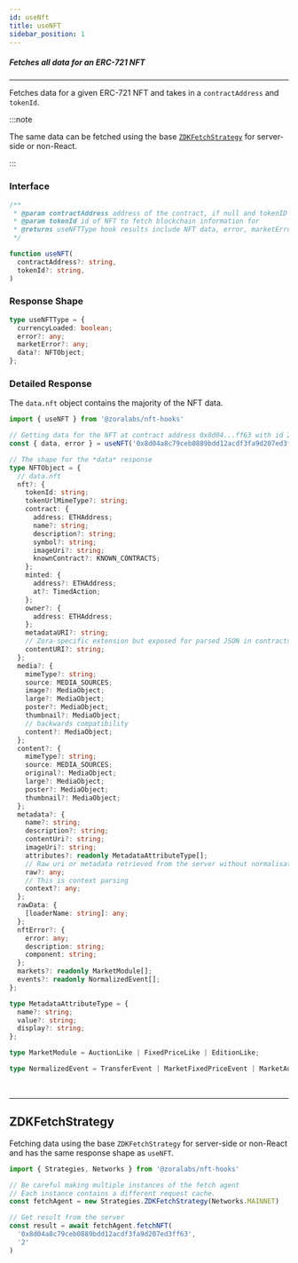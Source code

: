 ```yaml
---
id: useNft
title: useNFT
sidebar_position: 1
---
```


##### Fetches all data for an ERC-721 NFT

---

Fetches data for a given ERC-721 NFT and takes in a `contractAddress` and `tokenId`.

:::note

The same data can be fetched using the base [`ZDKFetchStrategy`](./useNft#zdkfetchstrategy) for server-side or non-React.

:::

### Interface 

```typescript
/**
 * @param contractAddress address of the contract, if null and tokenID is passed in, a NFT is assumed
 * @param tokenId id of NFT to fetch blockchain information for
 * @returns useNFTType hook results include NFT data, error, marketError and currencyLoaded.
 */

function useNFT(
  contractAddress?: string,
  tokenId?: string,
)
```

### Response Shape

```typescript
type useNFTType = {
  currencyLoaded: boolean;
  error?: any;
  marketError?: any;
  data?: NFTObject;
};
```

### Detailed Response

The `data.nft` object contains the majority of the NFT data.

```ts
import { useNFT } from '@zoralabs/nft-hooks'

// Getting data for the NFT at contract address 0x8d04...ff63 with id 2
const { data, error } = useNFT('0x8d04a8c79ceb0889bdd12acdf3fa9d207ed3ff63', '2')

// The shape for the *data* response
type NFTObject = {
  // data.nft
  nft?: {
    tokenId: string;
    tokenUrlMimeType?: string;
    contract: {
      address: ETHAddress;
      name?: string;
      description?: string;
      symbol?: string;
      imageUri?: string;
      knownContract?: KNOWN_CONTRACTS;
    };
    minted: {
      address?: ETHAddress;
      at?: TimedAction;
    };
    owner?: {
      address: ETHAddress;
    };
    metadataURI?: string;
    // Zora-specific extension but exposed for parsed JSON in contracts
    contentURI?: string;
  };
  media?: {
    mimeType?: string;
    source: MEDIA_SOURCES;
    image?: MediaObject;
    large?: MediaObject;
    poster?: MediaObject;
    thumbnail?: MediaObject;
    // backwards compatibility
    content?: MediaObject;
  };
  content?: {
    mimeType?: string;
    source: MEDIA_SOURCES;
    original?: MediaObject;
    large?: MediaObject;
    poster?: MediaObject;
    thumbnail?: MediaObject;
  };
  metadata?: {
    name?: string;
    description?: string;
    contentUri?: string;
    imageUri?: string;
    attributes?: readonly MetadataAttributeType[];
    // Raw uri or metadata retrieved from the server without normalisation
    raw?: any;
    // This is context parsing
    context?: any;
  };
  rawData: {
    [loaderName: string]: any;
  };
  nftError?: {
    error: any;
    description: string;
    component: string;
  };
  markets?: readonly MarketModule[];
  events?: readonly NormalizedEvent[];
};

type MetadataAttributeType = {
  name?: string;
  value?: string;
  display?: string;
};

type MarketModule = AuctionLike | FixedPriceLike | EditionLike;

type NormalizedEvent = TransferEvent | MarketFixedPriceEvent | MarketAuctionEvent;
```

<br/>

---

## ZDKFetchStrategy

Fetching data using the base `ZDKFetchStrategy` for server-side or non-React and has the same response shape as `useNFT`.

```ts
import { Strategies, Networks } from '@zoralabs/nft-hooks'

// Be careful making multiple instances of the fetch agent
// Each instance contains a different request cache.
const fetchAgent = new Strategies.ZDKFetchStrategy(Networks.MAINNET)

// Get result from the server
const result = await fetchAgent.fetchNFT(
  '0x8d04a8c79ceb0889bdd12acdf3fa9d207ed3ff63',
  '2'
)
```

<br/>